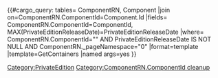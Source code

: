 <includeonly><!-- Finding the MAX PrivateEditionReleaseDate and passing that and ComponentId to formatting template -->
{{#cargo_query:
tables=
ComponentRN,
Component
|join on=ComponentRN.ComponentId=Component.Id
|fields=
ComponentRN.ComponentId=ComponentId,
MAX(PrivateEditionReleaseDate)=PrivateEditionReleaseDate
|where=
ComponentRN.ComponentId="{{{ComponentId|}}}" 
AND PrivateEditionReleaseDate IS NOT NULL 
AND ComponentRN._pageNamespace="0"
|format=template
|template=GetContainers
|named args=yes
}}</includeonly><noinclude>[[Category:PrivateEdition]][[Category:ComponentRN.ComponentId cleanup]]</noinclude>